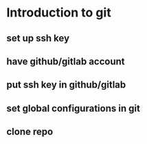 # Introduction to git

## set up ssh key

## have github/gitlab account

## put ssh key in github/gitlab 

## set global configurations in git

## clone repo
